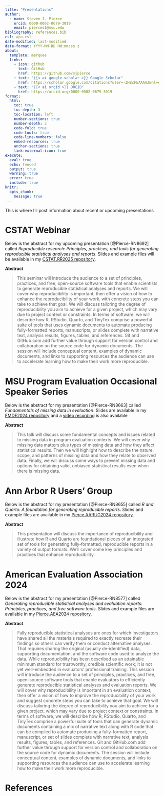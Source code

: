 ```yaml
---
title: "Presentations"
author: 
  - name: Steven J. Pierce
    orcid: 0000-0002-0679-3019
    email: pierces1@msu.edu
bibliography: references.bib
csl: apa.csl
date-modified: last-modified
date-format: YYYY-MM-DD HH:mm:ss z
about: 
  template: marquee
  links: 
    - icon: github
      text: GitHub
      href: https://github.com/sjpierce
    - text: "{{< ai google-scholar >}} Google Scholar"
      href: https://scholar.google.com/citations?user=-ZHBcFEAAAAJ&hl=en
    - text: "{{< ai orcid >}} ORCID"
      href: https://orcid.org/0000-0002-0679-3019
format: 
  html:
    toc: true
    toc-depth: 3
    toc-location: left
    number-sections: true
    number-depth: 3
    code-fold: true
    code-tools: true
    code-line-numbers: false
    embed-resources: true 
    anchor-sections: true
    link-external-icon: true
execute:
  eval: true
  echo: fenced
  output: true
  warning: true
  error: true
  include: true
knitr:
  opts_chunk: 
    message: true
---
```


This is where I'll post information about recent or upcoming presentations 

# CSTAT Webinar
Below is the abstract for my upcoming presentation [@Pierce-RN8692] called 
*Reproducible research: Principles, practices, and tools for generating* 
*reproducible statistical analyses and reports*. Slides and example files will 
be available in my 
[CSTAT.RR2025 repository](https://github.com/sjpierce/CSTAT.RR2025). 

**Abstract**

> This seminar will introduce the audience to a set of principles, practices, 
> and free, open-source software tools that enable scientists to generate 
> reproducible statistical analyses and reports. We will cover why 
> reproducibility is important, then offer a vision of how to enhance the 
> reproducibility of your work, with concrete steps you can take to achieve that 
> goal. We will discuss tailoring the degree of reproducibility you aim to 
> achieve for a given project, which may vary due to project context or 
> constraints. In terms of software, we will describe how R, RStudio, Quarto, 
> and TinyTex comprise a powerful suite of tools that uses dynamic documents to 
> automate producing fully-formatted reports, manuscripts, or slides complete 
> with narrative text, analysis results, figures, tables, and references. Git 
> and GitHub.com add further value through support for version control and 
> collaboration on the source code for dynamic documents. The session will 
> include conceptual content, examples of dynamic documents, and links to 
> supporting resources the audience can use to accelerate learning how to make 
> their work more reproducible.

# MSU Program Evaluation Occasional Speaker Series
Below is the abstract for my presentation [@Pierce-RN8663] called *Fundamentals* 
*of missing data in evaluation*. Slides are available in
my [FMDE2024 repository](https://github.com/sjpierce/FMDE2024) and a 
[video recording](https://mediaspace.msu.edu/media/t/1_9gisp7ga) is also 
available

**Abstract**

> This talk will discuss some fundamental concepts and issues related to missing
> data in program evaluation contexts. We will cover why missing data matters 
> plus types of missing data and how they affect statistical results. Then we 
> will highlight how to describe the nature, scope, and patterns of missing data 
> and how they relate to observed data. Finally, we will discuss some ways to 
> prevent missing data and options for obtaining valid, unbiased statistical 
> results even when there is missing data.

# Ann Arbor R Users' Group
Below is the abstract for my presentation [@Pierce-RN8655] called *R and*
*Quarto: A foundation for generating reproducible reports*. Slides and example 
files are available in my 
[Pierce.AARUG2024 repository](https://github.com/sjpierce/Pierce.AARUG2024). 

**Abstract**

> This presentation will discuss the importance of reproducibility and 
> illustrate how R and Quarto are foundational pieces of an integrated set of 
> tools for generating fully-formatted, reproducible reports in a variety of 
> output formats. We'll cover some key principles and practices that enhance
> reproducibility.

# American Evaluation Association 2024
Below is the abstract for my presentation [@Pierce-RN8577] called *Generating*
*reproducible statistical analyses and evaluation reports: Principles,*
*practices, and free software tools*. Slides and example files are available in
my [Pierce.AEA2024 repository](https://github.com/sjpierce/Pierce.AEA2024). 

**Abstract**

> Fully reproducible statistical analyses are ones for which investigators have 
> shared all the materials required to exactly recreate their findings so 
> others can verify them or conduct alternative analyses. That requires sharing 
> the original (usually de-identified) data, supporting documentation, and the 
> software code used to analyze the data. While reproducibility has been 
> described as an attainable minimum standard for trustworthy, credible 
> scientific work; it is not yet well-embedded in evaluators’ professional 
> training. This session will introduce the audience to a set of principles, 
> practices, and free, open-source software tools that enable evaluators to 
> efficiently generate reproducible statistical analyses and evaluation reports. 
> We will cover why reproducibility is important in an evaluation context, then 
> offer a vision of how to improve the reproducibility of your work and suggest 
> concrete steps you can take to achieve that goal. We will discuss tailoring 
> the degree of reproducibility you aim to achieve for a given project, which 
> may vary due to project context or constraints. In terms of software, we will 
> describe how R, RStudio, Quarto, and TinyTex comprise a powerful suite of 
> tools that can generate dynamic documents containing a mix of narrative text 
> along with R code that can be compiled to automate producing a fully-formatted 
> report, manuscript, or set of slides complete with narrative text, analysis 
> results, figures, tables, and references. Git and GitHub.com add further value 
> through support for version control and collaboration on the source code for 
> dynamic documents. The session will include conceptual content, examples of 
> dynamic documents, and links to supporting resources the audience can use to 
> accelerate learning how to make their work more reproducible.


# References
::: {#refs}
:::
